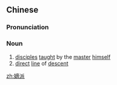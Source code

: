 ==Chinese==
{{zh-forms}}

===Pronunciation===
{{zh-pron
|m=dípài
|cat=n
}}

===Noun===
{{zh-noun}}

# [[disciple]]s [[taught]] by the [[master]] [[himself]]
# [[direct]] [[line]] of [[descent]]

[[zh:嫡派]]